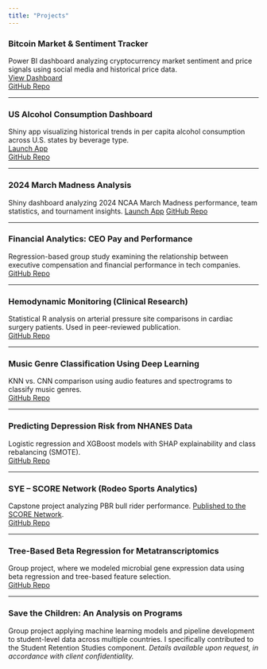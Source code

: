 ```yaml
---
title: "Projects"
---
```


### Bitcoin Market & Sentiment Tracker  
Power BI dashboard analyzing cryptocurrency market sentiment and price signals using social media and historical price data.  
[View Dashboard](https://app.powerbi.com/view?r=eyJrIjoiY2JiZWM1MGItNzY1Ny00NWJiLWI4Y2EtZjE2ZWExNzFiZWY0IiwidCI6ImQ1N2QzMmNjLWMxMjEtNDg4Zi1iMDdiLWRmZTcwNTY4MGM3MSIsImMiOjN9)  
[GitHub Repo](https://github.com/mjmasl01/Project_CV_Work/tree/main/Bitcoin%20Sentiment%20Analysis%20Using%20Machine%20Learning%20and%20Azure%20Based%20ETL)

---

### US Alcohol Consumption Dashboard  
Shiny app visualizing historical trends in per capita alcohol consumption across U.S. states by beverage type.  
[Launch App](https://mjmasl01.shinyapps.io/us_alcohol_consumption/)  
[GitHub Repo](https://github.com/mjmasl01/Project_CV_Work/tree/main/US%20Alcohol%20Consumption%20Historical%20Dashboard)

---

### 2024 March Madness Analysis  
Shiny dashboard analyzing 2024 NCAA March Madness performance, team statistics, and tournament insights. 
[Launch App](https://mjmasl01.shinyapps.io/data334_final_project_March_Madness/) 
[GitHub Repo](https://github.com/mjmasl01/data334_final_project)

---

### Financial Analytics: CEO Pay and Performance  
Regression-based group study examining the relationship between executive compensation and financial performance in tech companies.  
[GitHub Repo](https://github.com/mjmasl01/Project_CV_Work/tree/main/Financial%20Analytics%20-%20CEO%20Pay%20and%20Performance)

---

### Hemodynamic Monitoring (Clinical Research)  
Statistical R analysis on arterial pressure site comparisons in cardiac surgery patients. Used in peer-reviewed publication.  
[GitHub Repo](https://github.com/mjmasl01/Project_CV_Work/tree/main/HemodynamicMonitoring_RcodeAnalysis_BrownHealth)

---

### Music Genre Classification Using Deep Learning  
KNN vs. CNN comparison using audio features and spectrograms to classify music genres.  
[GitHub Repo](https://github.com/mjmasl01/Project_CV_Work/tree/main/Music%20Genre%20Classification%20Using%20Deep%20Learning)

---

### Predicting Depression Risk from NHANES Data  
Logistic regression and XGBoost models with SHAP explainability and class rebalancing (SMOTE).  
[GitHub Repo](https://github.com/mjmasl01/Project_CV_Work/tree/main/Predicting%20Depression%20Risk%20from%20NHANES%20Data)

---

### SYE – SCORE Network (Rodeo Sports Analytics)  
Capstone project analyzing PBR bull rider performance. [Published to the SCORE Network](https://data.scorenetwork.org/rodeo_sports/bullriders_n_bulls_pbr_tpd_2023.html).  
[GitHub Repo](https://github.com/mjmasl01/SYE---SCORE-Network)

---

### Tree-Based Beta Regression for Metatranscriptomics  
Group project, where we modeled microbial gene expression data using beta regression and tree-based feature selection.  
[GitHub Repo](https://github.com/mjmasl01/Project_CV_Work/tree/main/Tree-Based%20Beta%20Reg%20for%20Metatranscriptomics)

---

### Save the Children: An Analysis on Programs 
Group project applying machine learning models and pipeline development to student-level data across multiple countries. I specifically contributed to the Student Retention Studies component. 
*Details available upon request, in accordance with client confidentiality.*




